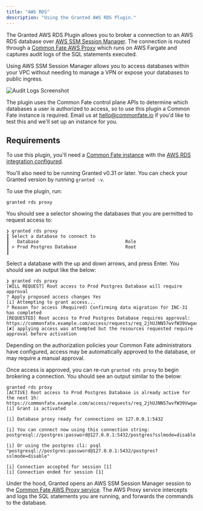 ```yaml
---
title: "AWS RDS"
description: "Using the Granted AWS RDS Plugin."
---
```


The Granted AWS RDS Plugin allows you to broker a connection to an AWS RDS database over [AWS SSM Session Manager](https://docs.aws.amazon.com/systems-manager/latest/userguide/session-manager.html). The connection is routed through a [Common Fate AWS Proxy](https://registry.terraform.io/modules/common-fate/common-fate-proxy-ecs/aws/latest) which runs on AWS Fargate and captures audit logs of the SQL statements executed.

Using AWS SSM Session Manager allows you to access databases within your VPC without needing to manage a VPN or expose your databases to public ingress.

![Audit Logs Screenshot](./images/rds/audit-logs-screenshot.png)

The plugin uses the Common Fate control plane APIs to determine which databases a user is authorized to access, so to use this plugin a Common Fate instance is required. Email us at hello@commonfate.io if you'd like to test this and we'll set up an instance for you.

## Requirements

To use this plugin, you'll need a [Common Fate instance](/introduction) with the [AWS RDS integration configured](/integrations/awsrds).

You'll also need to be running Granted v0.31 or later. You can check your Granted version by running `granted -v`.

To use the plugin, run:

```
granted rds proxy
```

You should see a selector showing the databases that you are permitted to request access to:

```
❯ granted rds proxy
┃ Select a database to connect to
┃   Database                                Role
┃ > Prod Postgres Database                  Root
┃
```

Select a database with the up and down arrows, and press Enter. You should see an output like the below:

```
❯ granted rds proxy
[WILL REQUEST] Root access to Prod Postgres Database will require approval
? Apply proposed access changes Yes
[i] Attempting to grant access...
? Reason for access (Required) Confirming data migration for INC-31 has completed
[REQUESTED] Root access to Prod Postgres Database requires approval: https://commonfate.example.com/access/requests/req_2jhUJNN57wvfW39Vwgace6xHK3W
[✘] applying access was attempted but the resources requested require approval before activation
```

Depending on the authorization policies your Common Fate administrators have configured, access may be automatically approved to the database, or may require a manual approval.

Once access is approved, you can re-run `granted rds proxy` to begin brokering a connection. You should see an output similar to the below:

```
granted rds proxy
[ACTIVE] Root access to Prod Postgres Database is already active for the next 1h: https://commonfate.example.com/access/requests/req_2jhUJNN57wvfW39Vwgace6xHK3W
[i] Grant is activated

[i] Database proxy ready for connections on 127.0.0.1:5432

[i] You can connect now using this connection string: postgresql://postgres:password@127.0.0.1:5432/postgres?sslmode=disable

[i] Or using the postgres cli: psql "postgresql://postgres:password@127.0.0.1:5432/postgres?sslmode=disable"

[i] Connection accepted for session [1]
[i] Connection ended for session [1]
```

Under the hood, Granted opens an AWS SSM Session Manager session to the [Common Fate AWS Proxy service](https://registry.terraform.io/modules/common-fate/common-fate-proxy-ecs/aws/latest). The AWS Proxy service intercepts and logs the SQL statements you are running, and forwards the commands to the database.
